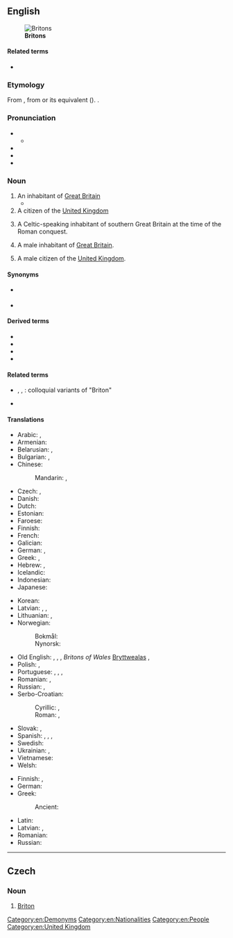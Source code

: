 {{also|briton}}
==English==
{{wikipedia|dab=Briton}}
[[File:GB Gold WOC2008 Relay.jpg|thumb|'''Britons''']]

====Related terms====
* {{l|en|Britton}}

===Etymology===
From {{der|en|fro|Breton}}, from {{der|en|la|Britto}} or its {{der|en|cel|-}} equivalent ({{cog|cy|Brython}}). {{doublet|en|Breton}}.

===Pronunciation===
* {{IPA|en|/ˈbɹɪtən/}}
** {{audio|en|en-uk-Britain.ogg|Audio (UK)}}
* {{rhymes|en|ɪtən}}
* {{hyphenation|en|Brit|on}}
* {{homophones|en|Britain}}

===Noun===
{{en-noun|Britons}}

# An inhabitant of [[Great Britain]]
#*{{quote-song|en|title=Rule, Britannia!|passage=Rule, Britannia! rule the waves: '''Britons''' never will be slaves.|lyricist= James Thomson|composer=Thomas Arne|year=1740}}
# A citizen of the [[United Kingdom]]
#:{{usex|en|The attack's victims included 3 Canadians, 2 Irishmen, and 1 '''Briton'''.}}
# {{lb|en|historical}} A Celtic-speaking inhabitant of southern Great Britain at the time of the Roman conquest.
# {{lb|en|dated}} A male inhabitant of [[Great Britain]].
# {{lb|en|dated}} A male citizen of the [[United Kingdom]].

====Synonyms====
* {{l|en|Brit}} {{q|colloquial}}
* {{sense|Celtic}} {{l|en|Welshman}}

====Derived terms====
* {{l|en|Briton Ferry}}
* {{l|en|North Briton}}
* {{l|en|South Briton}}
* {{l|en|Britoness}}

====Related terms====
* {{l|en|Brit}}, {{l|en|British}}, {{l|en|Britisher}}: colloquial variants of "Briton"
* {{l|en|Breton}}

====Translations====
{{trans-top|inhabitant of Great Britain}}
* Arabic: {{t|ar|بِرِيطَانِيّ|m|tr=biriṭānī}}, {{t|ar|بِرِيطَانِيَّة|f|tr=biriṭāniyya}}
* Armenian: {{t|hy|բրիտանացի}}
* Belarusian: {{t|be|брыта́нец|m}}, {{t|be|брыта́нка|f}}
* Bulgarian: {{t+|bg|британец|m|sc=Cyrl}}, {{t|bg|британка|f|sc=Cyrl}}
* Chinese:
*: Mandarin: {{t+|cmn|英國人|sc=Hani}}, {{t+|cmn|英国人|tr=Yīngguórén|sc=Hani}}
* Czech: {{t+|cs|Brit|m}}, {{t+|cs|Britka|f}}
* Danish: {{t|da|brite}}
* Dutch: {{t+|nl|Brit|m}}
* Estonian: {{t+|et|britt}}
* Faroese: {{t|fo|breti|m}}
* Finnish: {{t+|fi|britti}}
* French: {{t+|fr|Britannique|m|f}}
* Galician: {{t+|gl|británico|m}}
* German: {{t+|de|Brite|m}}, {{t+|de|Britin|f}}
* Greek: {{t+|el|Βρετανός|m}}, {{t|el|Βρετανή|f}}
* Hebrew: {{t+|he|בריטי|m|tr=briti|sc=Hebr}}, {{t|he|בריטית|f|tr=britít|sc=Hebr}}
* Icelandic: {{t|is|Breti|m}}
* Indonesian: {{t|id|orang Inggris}}
* Japanese: {{t+|ja|イギリス人|tr=イギリスじん, Igirisujin|sc=Jpan}}
{{trans-mid}}
* Korean: {{t|ko|^영국 사람}}
* Latvian: {{t|lv|brits|m}}, {{t|lv|briti|m-p}}, {{t|lv|britiete|f}}
* Lithuanian: {{t+|lt|britas|m}}, {{t+|lt|britė|f}}
* Norwegian:
*: Bokmål: {{t+|no|brite|m}}
*: Nynorsk: {{t|nn|brite|m}}
* Old English: {{t|ang|Bryt|m}}, {{t|ang|Brytas|m-p}}, {{t|ang|Bryttas|m}}, ''Britons of Wales'' [[Bryttwealas]] {{g|m-p}}, {{t|ang|Bryttwalas|m-p}}
* Polish: {{t+|pl|Brytyjczyk|m}}, {{t+|pl|Brytyjka|f}}
* Portuguese: {{t+|pt|britânico|m}}, {{t|pt|britânica|f}}, {{t|pt|britânicos|m-p}}, {{t|pt|britânicas|f-p}}
* Romanian: {{t+|ro|britanic|m}}, {{t+|ro|britanică|f}}
* Russian: {{t+|ru|брита́нец|m}}, {{t+|ru|брита́нка|f}}
* Serbo-Croatian:
*: Cyrillic: {{t|sh|Бритонац|m|sc=Cyrl}}, {{t|sh|Британац|m|sc=Cyrl}}
*: Roman: {{t|sh|Britonac|m}}, {{t+|sh|Britanac|m}}
* Slovak: {{t|sk|Brit|m}}, {{t|sk|Britka|f}}
* Spanish: {{t+|es|británico|m}}, {{t+|es|británica|f}}, {{t+|es|británicos|m-p}}, {{t+|es|británicas|f-p}}
* Swedish: {{t+|sv|britt|c}}
* Ukrainian: {{t|uk|брита́нець|m}}, {{t|uk|брита́нка|f}}
* Vietnamese: {{t|vi|người Anh}}
* Welsh: {{t|cy|Brython}}
{{trans-bottom}}

{{trans-top|a Celtic inhabitant of southern Britain at the time of the Roman conquest}}
* Finnish: {{t+|fi|britti}}, {{t+|fi|brittiläinen}}
* German: {{t+|de|Britannier|m}}
* Greek:
*: Ancient: {{t|grc|Βρεττανός|m}}
{{trans-mid}}
* Latin: {{t|la|Britannus|m}}
* Latvian: {{t|lv|brits|m}}, {{t|lv|briti|f-p}}
* Romanian: {{t|ro|britonici|m-p}}
* Russian: {{t+|ru|бритт|m}}
{{trans-bottom}}

[[Category:en:Demonyms]]
[[Category:en:Nationalities]]
[[Category:en:People]]
[[Category:en:United Kingdom]]

----

==Czech==

===Noun===
{{cs-noun|g=m}}

# [[#English|Briton]] {{gloss|historical: Celtic inhabitant of southern Britain at the time of the Roman conquest}}